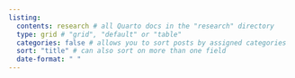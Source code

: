 ```yaml
---
listing: 
  contents: research # all Quarto docs in the "research" directory 
  type: grid # "grid", "default" or "table"
  categories: false # allows you to sort posts by assigned categories 
  sort: "title" # can also sort on more than one field
  date-format: " "
---
```


